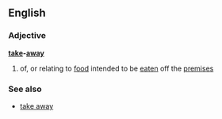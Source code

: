 ==English==
===Adjective===
'''[[take]]-[[away]]'''
#of, or relating to [[food]] intended to be [[eaten]] off the [[premises]]
===See also===
*[[take away]]
